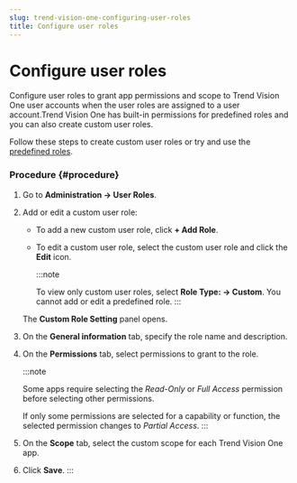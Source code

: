 ```yaml
---
slug: trend-vision-one-configuring-user-roles
title: Configure user roles
---
```

# Configure user roles

Configure user roles to grant app permissions and scope to Trend Vision One user accounts when the user roles are assigned to a user account.Trend Vision One has built-in permissions for predefined roles and you can also create custom user roles.

Follow these steps to create custom user roles or try and use the [predefined roles](predefined-roles-trend-vision-one.mdx).

### Procedure {#procedure}

1.  Go to **Administration → User Roles**.

2.  Add or edit a custom user role:

    - To add a new custom user role, click **+ Add Role**.

    - To edit a custom user role, select the custom user role and click the **Edit** icon.

      :::note

      To view only custom user roles, select **Role Type: → Custom**. You cannot add or edit a predefined role.
      :::

    The **Custom Role Setting** panel opens.

3.  On the **General information** tab, specify the role name and description.

4.  On the **Permissions** tab, select permissions to grant to the role.

    :::note

    Some apps require selecting the *Read-Only* or *Full Access* permission before selecting other permissions.

    If only some permissions are selected for a capability or function, the selected permission changes to *Partial Access*.
    :::

5.  On the **Scope** tab, select the custom scope for each Trend Vision One app.

6.  Click **Save**.
:::
